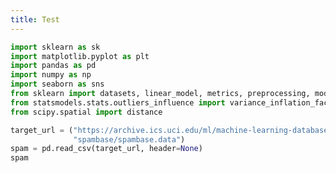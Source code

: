 ```yaml
---
title: Test
---
```

```python
import sklearn as sk
import matplotlib.pyplot as plt
import pandas as pd
import numpy as np
import seaborn as sns
from sklearn import datasets, linear_model, metrics, preprocessing, model_selection, svm
from statsmodels.stats.outliers_influence import variance_inflation_factor as vif
from scipy.spatial import distance
```
```python
target_url = ("https://archive.ics.uci.edu/ml/machine-learning-databases/"
              "spambase/spambase.data")
spam = pd.read_csv(target_url, header=None)
spam
```

